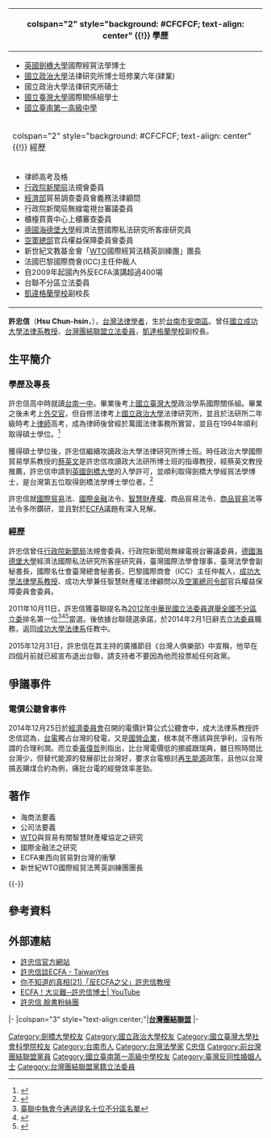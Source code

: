 {{Infobox Officeholder
| name = 許忠信<br>Hsu Chung-hsin 
| image = 台聯黨立委許忠信.jpg
| imagesize = 300px
| office       = {{ROC}}第8屆[[立法委員|立法委員]]
| term_start   = 2012年2月1日
| term_end     = 2014年2月1日<sup>辭職</sup>
| constituency = [[全國不分區及僑居國外國民立法委員選舉區|全國不分區及僑居國外國民立法委員選舉區]]
| office2 = 
| term_start2=  
| term_end2 = 
| constituency2 = 
| office3 = 
| term_start3 = 
| term_end3 = 
| constituency3 =  
| sex = 男
| birth_date = {{birth date and age|1965|6|1}}
| birth_place = {{ROC}}[[臺灣省|臺灣省]][[臺南市_(省轄市)|臺南市]]（今[[臺南市|臺南市]]）
| death_date =
| death_place =
| Native place = 
| nationality = {{ROC}}
| party = {{TSU}}<small>（2011－2015）</small><ref>{{cite news|url=http://www.appledaily.com.tw/realtimenews/article/new/20160103/766828/|title=許忠信證實　4個月前已退出台聯|author=黃揚明|publisher=《蘋果日報》|date=2016-01-03|language=zh-tw|accessdate=2016-01-03|archive-date=2017-02-14|archive-url=https://web.archive.org/web/20170214212947/http://www.appledaily.com.tw/realtimenews/article/new/20160103/766828/|dead-url=no}}</ref><br/>{{nonp}}<small>（2015－）</small>
| parents = 
| relatives = 
| spouse =
| children = 
| profession = 
| website = 
}}
<!-- 學經歷信息開始 -->
{| class="infobox bordered" style="width: 22em; font-size: 90%; text-align: left; float:right;" cellpadding="3"
|-
! colspan="2" style="background: #CFCFCF; text-align: center" {{!}} 學歷
|-
| colspan="2" style="font-size: 90%" |<div style="text-align: left">
*[[英國劍橋大學|英國劍橋大學]]國際經貿法學博士
*[[國立政治大學|國立政治大學]]法律研究所博士班修業六年(肄業)
*國立政治大學法律研究所碩士
*[[國立臺灣大學|國立臺灣大學]]國際關係組學士
*[[國立臺南第一高級中學|國立臺南第一高級中學]]
|-
! colspan="2" style="background: #CFCFCF; text-align: center" {{!}} 經歷
|-
| colspan="2" style="font-size: 90%" |<div style="text-align: left">
*律師高考及格
*[[行政院新聞局|行政院新聞局]]法規會委員
*[[中華民國經濟部|經濟部]]貿易調查委員會義務法律顧問
*行政院新聞局無線電視台審議委員
*櫃檯買賣中心上櫃審查委員
*[[德國|德國]][[海德堡大學|海德堡大學]]經濟法暨國際私法研究所客座研究員
*[[中華民國空軍|空軍總部]]官兵權益保障委員會委員
*新世紀文教基金會「[[WTO|WTO]]國際經貿法精英訓練團」團長
*法國巴黎國際商會(ICC)主任仲裁人
*自2009年起國內外反ECFA演講超過400場
*台聯不分區立法委員
*[[凱達格蘭學校|凱達格蘭學校]]副校長
|} 

'''許忠信'''（'''Hsu Chun-hsin'''，{{bd|1965年|6月1日||CatIdx=H許}}），[[台灣|台灣]][[法律|法律]][[學者|學者]]，生於[[台南市|台南市]][[安南區|安南區]]。曾任[[國立成功大學|國立成功大學]][[法律系|法律系]][[教授|教授]]、[[台灣團結聯盟|台灣團結聯盟]][[立法委員|立法委員]]，[[凱達格蘭學校|凱達格蘭學校]]副校長。

== 生平簡介 ==
=== 學歷及專長 ===
許忠信高中時就讀[[台南一中|台南一中]]。畢業後考上[[國立臺灣大學|國立臺灣大學]]政治學系國際關係組。畢業之後未考上[[外交官|外交官]]，但自修法律考上[[國立政治大學|國立政治大學]]法律研究所，並且於法研所二年級時考上[[律師|律師]]高考，成為律師後曾經於萬國法律事務所實習，並且在1994年順利取得碩士學位。<ref>{{cite news | url=http://www.hi-on.org.tw/bulletins.jsp?b_ID=112363 | title=「反ECFA之父」許忠信教授 | date=2011-09-14 | agency=財團法人彭明敏文教基金會 | author=[[陳水扁|陳水扁]] | location= | access-date=2012-12-01 | archive-url=https://web.archive.org/web/20111115154539/http://www.hi-on.org.tw/bulletins.jsp?b_ID=112363 | archive-date=2011-11-15 | dead-url=yes }}</ref>

獲得碩士學位後，許忠信繼續攻讀政治大學法律研究所博士班。時任政治大學國際貿易學系教授的[[蔡英文|蔡英文]]是許忠信攻讀政大法研所博士班的指導教授，經蔡英文教授推薦，許忠信申請到[[英國|英國]][[劍橋大學|劍橋大學]]的入學許可，並順利取得劍橋大學經貿法學博士，是台灣第五位取得劍橋法學博士學位者。<ref>{{cite news | url=http://www.libertytimes.com.tw/2011/new/jul/31/today-p6.htm | title=台聯不分區 鎖定許忠信、顧立雄 | date=2011-07-31 | agency=自由電子報 | author=記者林恕暉 | location=台北 | accessdate=2011-10-12 | archive-date=2012-12-06 | archive-url=https://web.archive.org/web/20121206081117/http://www.libertytimes.com.tw/2011/new/jul/31/today-p6.htm | dead-url=no }}</ref>

許忠信就[[國際貿易|國際貿易]]法、[[國際|國際]][[金融|金融]]法令、[[智慧財產權|智慧財產權]]、商品貿易法令、[[商品|商品]][[貿易|貿易]]法等法令多所鑽研，並且對於[[ECFA|ECFA]]議題有深入見解。

=== 經歷 ===
許忠信曾任[[行政院新聞局|行政院新聞局]]法規會委員，行政院新聞局無線電視台審議委員，[[德國|德國]][[海德堡大學|海德堡大學]]經濟法國際私法研究所客座研究員，臺灣國際法學會理事，臺灣法學會副秘書長，國際名仕會臺灣總會秘書長，巴黎國際商會（ICC）主任仲裁人，[[成功大學|成功大學]][[法律學系|法律學系]][[教授|教授]]、成功大學兼任智慧財產權法律顧問以及[[國防部空軍司令部|空軍總司令部]]官兵權益保障委員會委員。

2011年10月11日，許忠信獲臺聯提名為[[2012年中華民國立法委員選舉|2012年中華民國立法委員選舉]][[2012年中華民國立法委員選舉#全國不分區及僑居國外國民選舉|全國不分區]][[立委|立委]]排名第一位<ref>[http://www.tsu.org.tw/index.php?option=com_content&task=view&id=1244&Itemid=2 臺聯中執會今通過提名十位不分區名單]{{dead link|date=2018年1月 |bot=InternetArchiveBot |fix-attempted=yes }}</ref><ref>{{Cite web |url=http://www.taiwanncf.org.tw/seminar/chhsu.pdf |title=成大法律系教授許忠信學經歷簡介 |access-date=2011-10-12 |archive-date=2017-02-14 |archive-url=https://web.archive.org/web/20170214202856/http://www.taiwanncf.org.tw/seminar/chhsu.pdf |dead-url=no }}</ref><ref>{{Cite web |url=http://www.libertytimes.com.tw/2011/new/jul/31/today-p6.htm |title=臺聯不分區 鎖定許忠信、顧立雄 |access-date=2011-10-12 |archive-date=2012-12-06 |archive-url=https://web.archive.org/web/20121206081117/http://www.libertytimes.com.tw/2011/new/jul/31/today-p6.htm |dead-url=no }}</ref>當選。後依據台聯競選承諾，於2014年2月1日辭去[[立法委員|立法委員]]職務，返回[[成功大學|成功大學]][[法律系|法律系]]任教中。

2015年12月31日，許忠信在其主持的廣播節目《台灣人俱樂部》中宣稱，他早在四個月前就已經宣布退出台聯，請支持者不要因為他而投票給任何政黨。

== 爭議事件 ==
===電價公聽會事件===
2014年12月25日於[[經濟委員會|經濟委員會]]召開的電價計算公式公聽會中，成大法律系教授許忠信認為，[[台電|台電]]獨占台灣的發電，又是[[國營企業|國營企業]]，根本就不應該與民爭利，沒有所謂的合理利潤。而立委[[黃偉哲|黃偉哲]]則指出，比台灣電價低的挪威跟瑞典，雖日照時間比台灣少，但替代能源的發展卻比台灣好，要求台電檢討[[再生能源|再生能源]]政策，且他以台灣搞丟購煤合約為例，痛批台電的經營效率差勁。

== 著作 ==
* 海商法要義
* 公司法要義
* [[WTO|WTO]]與貿易有關智慧財產權協定之研究
* 國際金融法之研究
* ECFA東西向貿易對台灣的衝擊
* 新世紀WTO國際經貿法菁英訓練團團長
{{-}}

== 參考資料 ==
{{Reflist|2}}

== 外部連結 == 
{{Commons cat|Hsu Chun-hsin}}
*[https://web.archive.org/web/20190502090438/https://hsu-chung-hsin.com/ 許忠信官方網站]
*[https://web.archive.org/web/20111017183323/http://taiwanyes.ning.com/group/ECFA 許忠信談ECFA - TaiwanYes]
*[http://www.facebook.com/notes/%E9%99%B3%E6%B0%B4%E6%89%81chen-shui-bian/%E4%BD%A0%E4%B8%8D%E7%9F%A5%E9%81%93%E7%9A%84%E7%9C%9F%E7%9B%B821%E5%8F%8Decfa%E4%B9%8B%E7%88%B6%E8%A8%B1%E5%BF%A0%E4%BF%A1%E6%95%99%E6%8E%88/217785498279612 你不知道的真相(21)「反ECFA之父」許忠信教授 ]
*[http://www.youtube.com/watch?v=JXj0b50sVrw ECFA！大災難─許忠信博士| YouTube] {{Wayback|url=http://www.youtube.com/watch?v=JXj0b50sVrw |date=20190510172340 }}
*[https://www.facebook.com/hsuchunghsin 許忠信 臉書粉絲團]

{{start box}}
{{s-ppo}}
|-
|colspan="3" style="text-align:center;"|'''[[台灣團結聯盟|台灣團結聯盟]]'''
|-
{{s-before|首任}}
{{s-title|[[台灣團結聯盟|台聯]][[立法院|立法院]][[黨團會議|黨團]][[總幹事|幹事長]]|2012年8月1日─2014年2月1日}}
{{s-after|[[周倪安|周倪安]]}}
{{end box}}
{{中華民國第八屆立法委員}}

{{DEFAULTSORT:Hsu許忠信}}
[[Category:劍橋大學校友|Category:劍橋大學校友]]
[[Category:國立政治大學校友|Category:國立政治大學校友]]
[[Category:國立臺灣大學社會科學院校友|Category:國立臺灣大學社會科學院校友]]
[[Category:台南市人|Category:台南市人]]
[[Category:台灣法學家|Category:台灣法學家]]
[[Category:許姓|C忠信]]
[[Category:前台灣團結聯盟黨員|Category:前台灣團結聯盟黨員]]
[[Category:國立臺南第一高級中學校友|Category:國立臺南第一高級中學校友]]
[[Category:臺灣反同性婚姻人士|Category:臺灣反同性婚姻人士]]
[[Category:台灣團結聯盟黨籍立法委員|Category:台灣團結聯盟黨籍立法委員]]